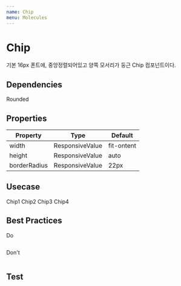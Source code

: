 ```yaml
---
name: Chip
menu: Molecules
---
```



# Chip

기본 16px 폰트에, 중앙정렬되어있고 양쪽 모서리가 둥근 Chip 컴포넌트이다. 

## Dependencies
<App>
<Flex>
<Chip bg="blue.deep" color="#FFF">Rounded</Chip>
</Flex>
</App>

## Properties

|Property|Type|Default|
|-|-|-|
| width | ResponsiveValue | fit-ontent |
| height | ResponsiveValue | auto |
| borderRadius | ResponsiveValue | 22px |



## Usecase

<Playground>
  <App>
    <Flex flexWrap="wrap">
      <Chip bg="blue.royal" color="#FFF" m={2} width="100px">Chip1</Chip>
      <Chip bg="blue.deep" color="#FFF" m={2} width="100px">Chip2</Chip>
      <Chip bg="black.standard" color="#FFF" m={2} width="100px">Chip3</Chip>
      <Chip bg="black.half" color="#FFF" m={2} width="100px">Chip4</Chip>
    </Flex>
  </App>
</Playground>

## Best Practices

<App>
  <Chip bg="#00AA00" color="#FFF" width="100px">Do</Chip>
</App>

```javascript
```

<App>
  <Chip bg="#AA0000" color="#FFF" width="100px">Don't</Chip>
</App>

```javascript
```

## Test